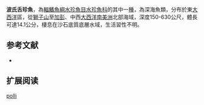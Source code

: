 {{Speciesbox 
| status = NE
| status_system = IUCN3.1
| taxon = Glossanodon polli
| authority =  [[Cohen|Cohen]], 1958
| synonyms = 
}}

'''波氏舌珍魚'''，為[[輻鰭魚綱|輻鰭魚綱]][[水珍魚目|水珍魚目]][[水珍魚科|水珍魚科]]的其中一[[種|種]]，為深海魚類，分布於東[[大西洋|大西洋]]區，從[[塞拉利昂|獅子山]]至[[加彭|加彭]]、中西[[大西洋|大西洋]][[南美洲|南美洲]]北部海域，深度150-630公尺，體長可達14.1公分，棲息在沙石底質底層水域，生活習性不明。

==参考文献==
*{{FishBase_species|genus=Glossanodon|species=polli|year=2015|month=8}}

== 扩展阅读 ==
{{refbegin}}
{{wikispecies-inline|Glossanodon polli|波氏舌珍魚}}
{{refend}}
{{Taxonbar|from=Q2009771}}

[[Category:舌珍魚屬|polli]]